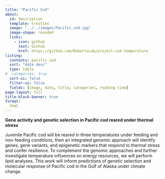 ```yaml
---
title: "Pacific Cod"
about:
  id: description
  template: trestles
  image: "../../images/Pacific_cod.jpg"
  image-shape: rounded
  links:
    - icon: github
      text: Github
      href: https://github.com/RobertsLab/project-cod-temperature
listing: 
  contents: pacific_cod
  sort: "date desc"
  type: table
#  categories: true
  sort-ui: false
  filter-ui: false
  fields: [image, date, title, categories, reading-time]
page-layout: full
title-block-banner: true
format:
  html
---
```


::: {#description}
**Gene activity and genetic selection in Pacific cod reared under thermal stress**

Juvenile Pacific cod will be reared in three temperatures under feeding and non-feeding conditions, then an integrated genomic approach will identify genes, gene variants, and epigenetic markers that respond to thermal stress and confer resilience. To complement the genomic approaches and further investigate temperature influences on energy resources, we will perform lipid analyses. This work will inform predictions of genetic selection and molecular response of Pacific cod in the Gulf of Alaska under climate change.
:::
